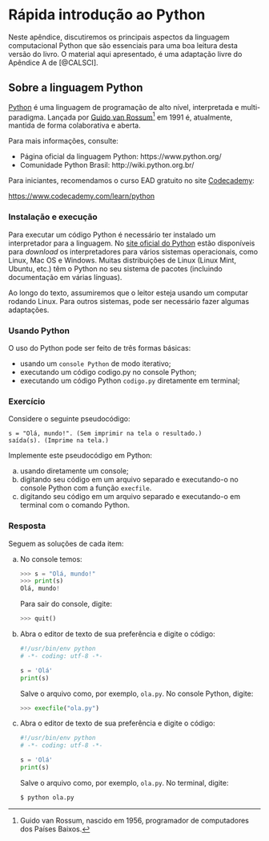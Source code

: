 # Rápida introdução ao Python {#sec-appendix-starting}
Neste apêndice, discutiremos os principais aspectos da linguagem computacional Python que são essenciais para uma
boa leitura desta versão do livro. O material aqui apresentado, é uma adaptação livre do Apêndice A de [@CALSCI].

## Sobre a linguagem Python

[Python](https://www.python.org/) é uma linguagem de programação de alto nível, interpretada e multi-paradigma.
Lançada por [Guido van Rossum](https://gvanrossum.github.io//)^[Guido van Rossum, nascido em 1956, programador de computadores dos Países Baixos.] em 1991 é, atualmente, mantida de forma colaborativa e aberta.

Para mais informações, consulte:

- Página oficial da linguagem Python: https://www.python.org/
- Comunidade Python Brasil: http://wiki.python.org.br/

Para iniciantes, recomendamos o curso EAD gratuito no site [Codecademy](https://www.codecademy.com/):

<div align="center">
[https://www.codecademy.com/learn/python](https://www.codecademy.com/learn/python)
</div>

### Instalação e execução

Para executar um código Python é necessário ter instalado um interpretador para a linguagem.
No [site oficial do Python](https://www.python.org/) estão disponíveis para _download_ os interpretadores para vários sistemas
operacionais, como Linux, Mac OS e Windows. Muitas distribuições de Linux (Linux Mint, Ubuntu, etc.)
têm o Python no seu sistema de pacotes (incluindo documentação em várias línguas).

Ao longo do texto, assumiremos que o leitor esteja usando um computar rodando Linux. Para outros sistemas,
pode ser necessário fazer algumas adaptações.

### Usando Python

O uso do Python pode ser feito de três formas básicas:

- usando um `console Python` de modo iterativo;
- executando um código codigo.py no console Python;
- executando um código Python `codigo.py` diretamente em terminal;

### Exercício

Considere o seguinte pseudocódigo:

```
s = "Olá, mundo!". (Sem imprimir na tela o resultado.)
saída(s). (Imprime na tela.)
```

Implemente este pseudocódigo em Python:

a) usando diretamente um console;
a) digitando seu código em um arquivo separado e executando-o no console Python com a função `execfile`.
a) digitando seu código em um arquivo separado e executando-o em terminal com o comando Python.

::: {.callout-warning .mt-0 collapse="true"}
### Resposta

Seguem as soluções de cada item:

a) No console temos:

      ```python
      >>> s = "Olá, mundo!"
      >>> print(s)
      Olá, mundo!
      ```

      Para sair do console, digite:

      ```python
      >>> quit()
      ```
a) Abra o editor de texto de sua preferência e digite o código:

      ```python
      #!/usr/bin/env python
      # -*- coding: utf-8 -*-

      s = 'Olá'
      print(s)
      ```

      Salve o arquivo como, por exemplo, `ola.py`. No console Python, digite:

      ```python
      >>> execfile("ola.py")
      ```
a) Abra o editor de texto de sua preferência e digite o código:

      ```python
      #!/usr/bin/env python
      # -*- coding: utf-8 -*-

      s = 'Olá'
      print(s)
      ```

      Salve o arquivo como, por exemplo, `ola.py`. No terminal, digite:

      ```bash
      $ python ola.py
      ```
:::
